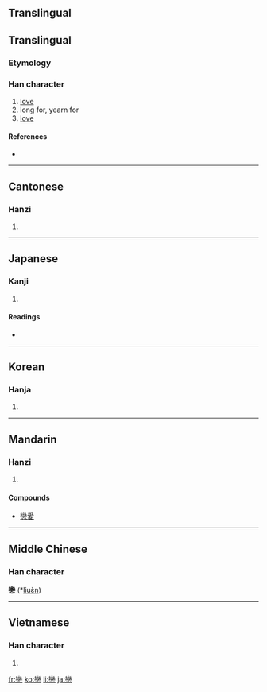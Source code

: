 {{also|恋|戀}}
==Translingual==

==Translingual==

===Etymology===
{{Han compound|䜌|心|t2=heart|ls=psc}}

===Han character===
{{Han char|rn=61|rad=心|as=19|sn=23|four=2233<sub>9</sub>|canj=女火心 (VFP)}}

# [[love]]
# long for, yearn for
# [[love]]

====References====
* {{Han ref|kx=0409.090|dkj=11504|dj=0751.130|hdz=42372.080|uh=6200|ud=25088|bh=C5CA|bd=50634}}

----

==Cantonese==

===Hanzi===
{{yue-hanzi|jyut=|y=lyun2, lyun5}}

# {{defn|Cantonese|sort=心19}}

----

==Japanese==

===Kanji===
{{ja-kanji|grade=|rs=心19}}

# {{defn|Japanese}}

====Readings====
* {{ja-readings|on=[[れん]] (ren)|kun=[[こい]] (koi), [[こいしい]] (koishii)}}

----

==Korean==

===Hanja===
{{ko-hanja|hangeul=련>연|eumhun=|rv=ryeon>yeon|mr=ryŏn>yŏn|y=lyen>yen}}

# {{defn|Korean|sort=心19}}

----

==Mandarin==

===Hanzi===
{{cmn-hanzi|sim=恋|pin=[[liàn]] ([[lian4]])|wg=lien<sup>4</sup>}}

# {{defn|Mandarin|sort=心19}}

====Compounds====
* [[戀愛]]

----

==Middle Chinese==
===Han character===
'''戀''' (*[[liuɛ̀n]])<!--note: asterisk indicates that this character appears more than four times in the Tang Dynasty corpus of literature-->

----

==Vietnamese==

===Han character===
{{vi-hantu|[[luyến]], [[luýnh]]|rs=心19}}

# {{defn|Vietnamese|sort=心19}}

[[fr:戀]]
[[ko:戀]]
[[li:戀]]
[[ja:戀]]